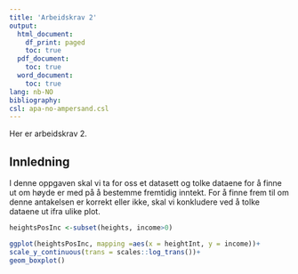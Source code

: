 ```yaml
---
title: 'Arbeidskrav 2'
output:
  html_document:
    df_print: paged
    toc: true
  pdf_document:
    toc: true 
  word_document:
    toc: true 
lang: nb-NO
bibliography: 
csl: apa-no-ampersand.csl
---
```


Her er arbeidskrav 2.

## Innledning

I denne oppgaven skal vi ta for oss et datasett og tolke dataene for å finne ut om høyde er med på å bestemme fremtidig inntekt. For å finne frem til om denne antakelsen er korrekt eller ikke, skal vi konkludere ved å tolke dataene ut ifra ulike plot.

```r
heightsPosInc <-subset(heights, income>0)

ggplot(heightsPosInc, mapping =aes(x = heightInt, y = income))+
scale_y_continuous(trans = scales::log_trans())+
geom_boxplot()
```

